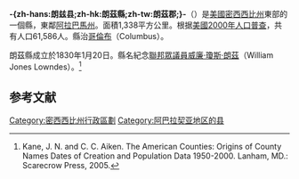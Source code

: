 {{noteTA
|T=zh-hans:朗兹县 (密西西比州);zh-hk:朗茲縣 (密西西比州);zh-tw:朗茲郡 (密西西比州);
}}

{{Infobox U.S. County|
 county  = -{zh-hans:朗兹县;zh-hk:朗茲縣;zh-tw:朗茲郡;}- |
 state = 密西西比州 |
 en county  = Lowndes County |
 en state = Mississippi |
 seal =  |
 map = Map of Mississippi highlighting Lowndes County.svg |
 map size = 150 |
 founded = 1830年1月20日 |
 seat = [[哥倫布_(密西西比州)|哥倫布]] | 
 area = 1,338 [[km²|km²]] (516 [[square_mile|mi²]]) |
 area land = 1,301 km² (502 mi²) |
 area water = 37 km² (14 mi²) |
 area percentage = 2.74% |
 census yr = 2000|
 pop = 61,586 |
 density = 47 |
 web =  |
|}}
'''-{zh-hans:朗兹县;zh-hk:朗茲縣;zh-tw:朗茲郡;}-'''（{{lang-en|Lowndes County}}）是[[美國|美國]][[密西西比州|密西西比州]]東部的一個縣，東鄰[[阿拉巴馬州|阿拉巴馬州]]。面積1,338平方公里。根据[[美國2000年人口普查|美國2000年人口普查]]，共有人口61,586人。縣治[[哥倫布_(密西西比州)|哥倫布]]（Columbus）。

朗茲縣成立於1830年1月20日。縣名紀念[[美國眾議院|聯邦眾議員]][[威廉·瓊斯·朗茲|威廉·瓊斯·朗茲]]（William Jones Lowndes）。<ref>Kane, J. N. and C. C. Aiken. The American Counties: Origins of County Names Dates of Creation and Population Data 1950-2000. Lanham, MD.: Scarecrow Press, 2005.</ref>

==参考文献==
{{reflist}}

[[Category:密西西比州行政區劃|Category:密西西比州行政區劃]]
[[Category:阿巴拉契亚地区的县|Category:阿巴拉契亚地区的县]]